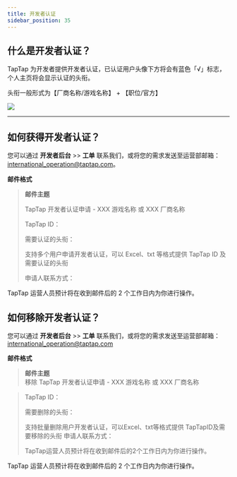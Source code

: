 ```yaml
---
title: 开发者认证
sidebar_position: 35
---
```



## 什么是开发者认证？

TapTap 为开发者提供开发者认证，已认证用户头像下方将会有蓝色「<Blue>√</Blue>」标志，个人主页将会显示认证的头衔。  

头衔一般形式为【厂商名称/游戏名称】 + 【职位/官方】

![](/img/DC-v2/developer-verification-V2.png)

---

## 如何获得开发者认证？ 

您可以通过 **<blue>开发者后台</blue>** >> **<blue>工单</blue>** 联系我们，或将您的需求发送至运营部邮箱：
[international_operation@taptap.com](mailto:international_operation@taptap.com)。  

**邮件格式**

> **邮件主题**
> 
> TapTap 开发者认证申请  -  XXX 游戏名称  或  XXX 厂商名称   
>
> TapTap ID：
>  
> 需要认证的头衔：  
>
> <Gray>支持多个用户申请开发者认证，可以 Excel、txt 等格式提供 TapTap ID 及需要认证的头衔</Gray>​  
>
> 申请人联系方式：  

TapTap 运营人员预计将在收到邮件后的 2 个工作日内为你进行操作。
## 如何移除开发者认证？ 

您可以通过 **<blue>开发者后台</blue>** >> **<blue>工单</blue>** 联系我们，或将您的需求发送至运营部邮箱：
[international_operation@taptap.com](mailto:international_operation@taptap.com)

**邮件格式**

> **邮件主题**  
> 移除 TapTap 开发者认证申请  -  XXX 游戏名称  或  XXX 厂商名称  

> TapTap ID：  
>
> 需要删除的头衔：
>
> 支持批量删除用户开发者认证，可以Excel、txt等格式提供
> TapTapID及需要移除的头衔 申请人联系方式：
>
> TapTap运营人员预计将在收到邮件后的2个工作日内为你进行操作。

TapTap 运营人员预计将在收到邮件后的 2 个工作日内为你进行操作。
